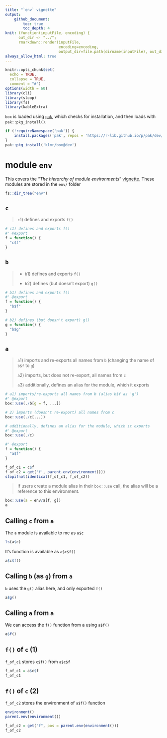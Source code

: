 ```yaml
---
title: "`env` vignette"
output:
    github_document:
        toc: true
        toc_depth: 4
knit: (function(inputFile, encoding) {
      out_dir <- "../";
      rmarkdown::render(inputFile,
                        encoding=encoding,
                        output_dir=file.path(dirname(inputFile), out_dir))})
always_allow_html: true
---
```


```r
knitr::opts_chunk$set(
  echo = TRUE, 
  collapse = TRUE,
  comment = "#")
options(width = 60)
library(cli)
library(sloop)
library(fs)
library(kableExtra)
```

`box` is loaded using [`pak`](https://pak.r-lib.org/), which checks for installation, and then loads with `pak::pkg_install()`.

```r
if (!requireNamespace('pak')) {
    install.packages('pak', repos = 'https://r-lib.github.io/p/pak/dev/')
}
pak::pkg_install('klmr/box@dev')
```

# module `env`

This covers the "*The hierarchy of module environments*" [vignette.](https://klmr.me/box/articles/mod-env-hierarchy.html) These modules are stored in the `env/` folder

```r
fs::dir_tree("env")
```
## `c`

> `c`1) defines and exports `f()`

```r
# c1) defines and exports f()
#' @export
f = function() {
  "c$f"
}
```

## `b`

> 
> - `b`1) defines and exports `f()`
> 
> - `b`2) defines (but doesn't export) `g()`
> 

```r
# b1) defines and exports f()
#' @export
f = function() {
  "b$f"
}

# b2) defines (but doesn't export) g()
g = function() {
  "b$g"
}
```

## `a`

> `a`1) imports and re-exports all names from `b` (changing the name of `b$f` to `g`)
> 
> `a`2) imports, but does not re-export, all names from `c`  
> 
> `a`3) additionally, defines an alias for the module, which it exports
> 

```r
# a1) imports/re-exports all names from b (alias b$f as 'g')
#' @export
box::use(./b[g = f, ...]) 

# 2) imports (doesn't re-export) all names from c
box::use(./c[...]) 

# additionally, defines an alias for the module, which it exports
#' @export
box::use(./c)

#' @export
f = function() {
  "a$f"
}

f_of_c1 = c$f
f_of_c2 = get('f', parent.env(environment()))
stopifnot(identical(f_of_c1, f_of_c2))
```

> If users create a module alias in their `box::use` call, the alias will be a reference to this environment.

```r
box::use(a = env/a[f, g])
a
```

## Calling `c` from `a`

The `a` module is available to me as `a$c` 

```r
ls(a$c)
```

It's function is available as `a$c$f()`

```r
a$c$f()
```


## Calling `b` (as `g`) from `a` 

`b` uses the `g()` alias here, and only exported `f()`

```r
a$g()
```


## Calling `a` from `a` 

We can access the `f()` function from a using `a$f()`

```r
a$f()
```

## `f()` of `c` (1)

`f_of_c1` stores `c$f()` from `a$c$f`

```r
f_of_c1 = a$c$f
f_of_c1
```

## `f()` of `c` (2)

`f_of_c2` stores the environment of `a$f()` function

```r
environment()
parent.env(environment())
```

```r
f_of_c2 = get("f", pos = parent.env(environment()))
f_of_c2
```


